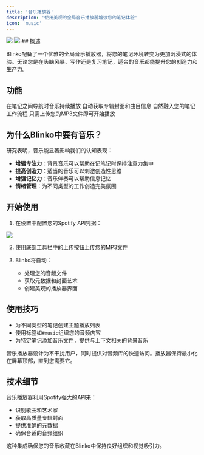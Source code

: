 ```yaml
---
title: '音乐播放器'
description: '使用美观的全局音乐播放器增强您的笔记体验'
icon: 'music'
---
```

<img className="rounded-2xl" src="/images/2024-12-23-18-14-54.png" /> 
<img className="rounded-2xl" src="/images/2024-12-23-18-18-07.png" />
## 概述

Blinko配备了一个优雅的全局音乐播放器，将您的笔记环境转变为更加沉浸式的体验。无论您是在头脑风暴、写作还是复习笔记，适合的音乐都能提升您的创造力和生产力。

## 功能

<CardGroup cols={2}>
  <Card title="全局播放" icon="globe">
    在笔记之间导航时音乐持续播放
  </Card>
  <Card title="智能封面" icon="image">
    自动获取专辑封面和曲目信息
  </Card>
  <Card title="无缝集成" icon="puzzle-piece">
    自然融入您的笔记工作流程
  </Card>
  <Card title="MP3支持" icon="file-audio">
    只需上传您的MP3文件即可开始播放
  </Card>
</CardGroup>

## 为什么Blinko中要有音乐？

研究表明，音乐能显著影响我们的认知表现：

- **增强专注力**：背景音乐可以帮助在记笔记时保持注意力集中
- **提高创造力**：适当的音乐可以刺激创造性思维
- **增强记忆力**：音乐伴奏可以帮助信息记忆
- **情绪管理**：为不同类型的工作创造完美氛围

## 开始使用

1. 在设置中配置您的Spotify API凭据：
  <img className="rounded-2xl" src="/images/2024-12-23-18-19-00.png" />

2. 使用底部工具栏中的上传按钮上传您的MP3文件

3. Blinko将自动：
   - 处理您的音频文件
   - 获取元数据和封面艺术
   - 创建美观的播放器界面

## 使用技巧

- 为不同类型的笔记创建主题播放列表
- 使用标签如`#music`组织您的音频内容
- 为特定笔记添加音乐文件，提供与上下文相关的背景音乐

<Note>
音乐播放器设计为不干扰用户，同时提供对音频库的快速访问。播放器保持最小化在屏幕顶部，直到您需要它。
</Note>

## 技术细节

音乐播放器利用Spotify强大的API来：
- 识别歌曲和艺术家
- 获取高质量专辑封面
- 提供准确的元数据
- 确保合适的音频组织

这种集成确保您的音乐收藏在Blinko中保持良好组织和视觉吸引力。
